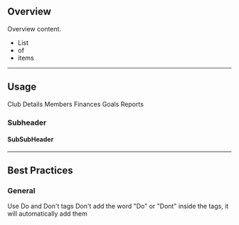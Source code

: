 
## Overview

Overview content.

- List
- of
- items

___

## Usage

<PageNav className="mb-20" active="#1">
  <PageNavItem href="#0">Club Details</PageNavItem>
  <PageNavItem href="#1">Members</PageNavItem>
  <PageNavItem href="#2">Finances</PageNavItem>
  <PageNavItem href="#3">Goals</PageNavItem>
  <PageNavItem href="#4">Reports</PageNavItem>
</PageNav>

### Subheader

#### SubSubHeader

___

## Best Practices

### General

<DosDonts>
  <Do>Use Do and Don't tags</Do>
  <Dont>Don't add the word "Do" or "Dont" inside the tags, it will automatically add them</Dont>
</DosDonts>
